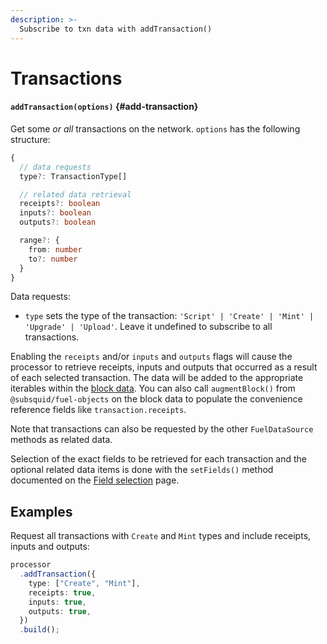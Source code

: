 ```yaml
---
description: >-
  Subscribe to txn data with addTransaction()
---
```


# Transactions

#### `addTransaction(options)` {#add-transaction}

Get some _or all_ transactions on the network. `options` has the following structure:

```typescript
{
  // data requests
  type?: TransactionType[]

  // related data retrieval
  receipts?: boolean
  inputs?: boolean
  outputs?: boolean

  range?: {
    from: number
    to?: number
  }
}
```

Data requests:

- `type` sets the type of the transaction: `'Script' | 'Create' | 'Mint' | 'Upgrade' | 'Upload'`. Leave it undefined to subscribe to all transactions.

Enabling the `receipts` and/or `inputs` and `outputs` flags will cause the processor to retrieve receipts, inputs and outputs that occurred as a result of each selected transaction. The data will be added to the appropriate iterables within the [block data](/fuel-indexing/fuel-datasource/context-interfaces). You can also call `augmentBlock()` from `@subsquid/fuel-objects` on the block data to populate the convenience reference fields like `transaction.receipts`.

Note that transactions can also be requested by the other `FuelDataSource` methods as related data.

Selection of the exact fields to be retrieved for each transaction and the optional related data items is done with the `setFields()` method documented on the [Field selection](../field-selection) page.

## Examples

Request all transactions with `Create` and `Mint` types and include receipts, inputs and outputs:

```ts
processor
  .addTransaction({
    type: ["Create", "Mint"],
    receipts: true,
    inputs: true,
    outputs: true,
  })
  .build();
```

